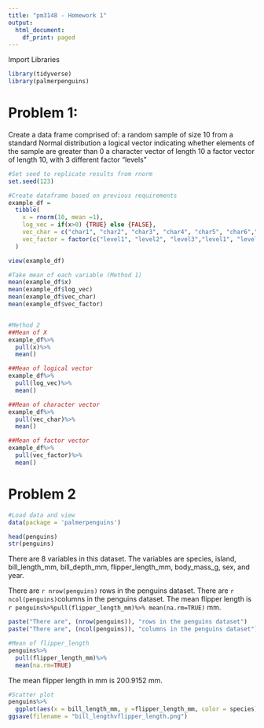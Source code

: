 ```yaml
---
title: "pm3148 - Homework 1"
output:
  html_document:
    df_print: paged
---
```

Import Libraries
```r
library(tidyverse)
library(palmerpenguins)
```


# Problem 1: 

Create a data frame comprised of:
a random sample of size 10 from a standard Normal distribution
a logical vector indicating whether elements of the sample are greater than 0
a character vector of length 10
a factor vector of length 10, with 3 different factor “levels”
```r
#Set seed to replicate results from rnorm 
set.seed(123)

#Create dataframe based on previous requirements 
example_df = 
  tibble(
    x = rnorm(10, mean =1),
    log_vec = if(x>0) {TRUE} else {FALSE},
    vec_char = c("char1", "char2", "char3", "char4", "char5", "char6","char7","char8","char9","char10"), 
    vec_factor = factor(c("level1", "level2", "level3","level1", "level2", "level3","level1", "level2", "level3","level1"))
  )

view(example_df)

#Take mean of each variable (Method 1)
mean(example_df$x)
mean(example_df$log_vec)
mean(example_df$vec_char)
mean(example_df$vec_factor)


#Method 2 
##Mean of X
example_df%>%
  pull(x)%>%
  mean()

##Mean of logical vector
example_df%>%
  pull(log_vec)%>%
  mean()

##Mean of character vector
example_df%>%
  pull(vec_char)%>%
  mean()

##Mean of factor vector
example_df%>%
  pull(vec_factor)%>%
  mean()
```


# Problem 2
```r
#Load data and view
data(package = 'palmerpenguins')

head(penguins)
str(penguins)
```
There are 8 variables in this dataset. The variables are species, island, bill_length_mm, bill_depth_mm, flipper_length_mm, body_mass_g, sex, and year. 

There are `r nrow(penguins)` rows in the penguins dataset. 
There are `r ncol(penguins)`columns in the penguins dataset. 
The mean flipper length is `r penguins%>%pull(flipper_length_mm)%>% mean(na.rm=TRUE)` mm. 
```r
paste("There are", (nrow(penguins)), "rows in the penguins dataset")
paste("There are", (ncol(penguins)), "columns in the penguins dataset")

#Mean of flipper_length
penguins%>%
  pull(flipper_length_mm)%>%
  mean(na.rm=TRUE)
```
The mean flipper length in mm is 200.9152 mm. 
```r
#Scatter plot 
penguins%>%
  ggplot(aes(x = bill_length_mm, y =flipper_length_mm, color = species)) + geom_point()
ggsave(filename = "bill_lengthvflipper_length.png")
```

